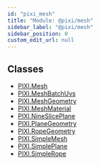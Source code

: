 ```yaml
---
id: "pixi_mesh"
title: "Module: @pixi/mesh"
sidebar_label: "@pixi/mesh"
sidebar_position: 0
custom_edit_url: null
---
```

## Classes
* [PIXI.Mesh](../classes/PIXI.Mesh.pixi_mesh)
* [PIXI.MeshBatchUvs](../classes/PIXI.MeshBatchUvs.pixi_mesh)
* [PIXI.MeshGeometry](../classes/PIXI.MeshGeometry.pixi_mesh)
* [PIXI.MeshMaterial](../classes/PIXI.MeshMaterial.pixi_mesh)
* [PIXI.NineSlicePlane](../classes/PIXI.NineSlicePlane.pixi_mesh_extras)
* [PIXI.PlaneGeometry](../classes/PIXI.PlaneGeometry.pixi_mesh_extras)
* [PIXI.RopeGeometry](../classes/PIXI.RopeGeometry.pixi_mesh_extras)
* [PIXI.SimpleMesh](../classes/PIXI.SimpleMesh.pixi_mesh_extras)
* [PIXI.SimplePlane](../classes/PIXI.SimplePlane.pixi_mesh_extras)
* [PIXI.SimpleRope](../classes/PIXI.SimpleRope.pixi_mesh_extras)

    